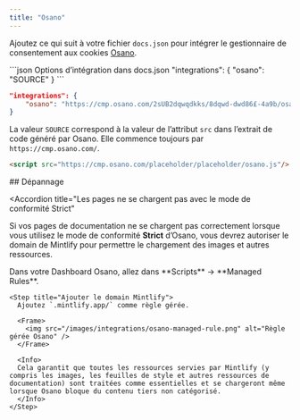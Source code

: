 ```yaml
---
title: "Osano"
---
```


Ajoutez ce qui suit à votre fichier `docs.json` pour intégrer le gestionnaire de consentement aux cookies [Osano](https://www.osano.com/).

<CodeGroup>
  ```json Options d’intégration dans docs.json
  "integrations": {
      "osano": "SOURCE"
  }
  ```

  ```json Exemple
  "integrations": {
      "osano": "https://cmp.osano.com/2sUB2dqwqdkks/8dqwd-dwd86£-4a9b/osano.js"
  }
  ```
</CodeGroup>

La valeur `SOURCE` correspond à la valeur de l’attribut `src` dans l’extrait de code généré par Osano. Elle commence toujours par `https://cmp.osano.com/`.

```html Code snippet from Osano
<script src="https://cmp.osano.com/placeholder/placeholder/osano.js"/>
```


<div id="troubleshooting">
  ## Dépannage
</div>

<Accordion
  title="Les pages ne se chargent pas avec le mode de conformité Strict"
>
  Si vos pages de documentation ne se chargent pas correctement lorsque vous utilisez le mode de conformité **Strict** d’Osano, vous devrez autoriser le domain de Mintlify pour permettre le chargement des images et autres ressources.

  <Steps>
    <Step title="Accéder à Managed Rules">
      Dans votre Dashboard Osano, allez dans **Scripts** → **Managed Rules**.
    </Step>

    <Step title="Ajouter le domain Mintlify">
      Ajoutez `.mintlify.app/` comme règle gérée.

      <Frame>
        <img src="/images/integrations/osano-managed-rule.png" alt="Règle gérée Osano" />
      </Frame>

      <Info>
      Cela garantit que toutes les ressources servies par Mintlify (y compris les images, les feuilles de style et autres ressources de documentation) sont traitées comme essentielles et se chargeront même lorsque Osano bloque du contenu tiers non catégorisé.
      </Info>
    </Step>
  </Steps>
</Accordion>